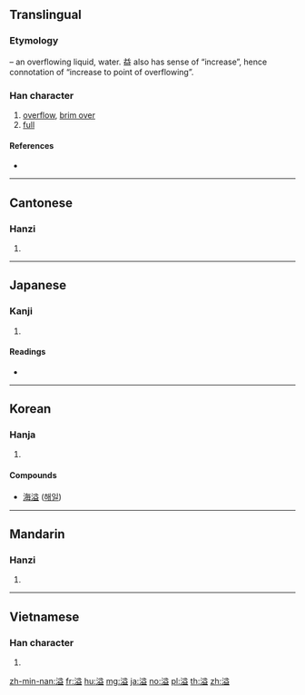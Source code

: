 ==Translingual==

===Etymology===
{{Han compound|水|alt1=氵|t1=water|益|ls=psc|c1=s|c2=p}} – an overflowing liquid, water. 益 also has sense of “increase”, hence connotation of “increase to point of overflowing”.

===Han character===
{{Han char|rn=85|rad=水|as=10|sn=13|four=38117|canj=ETCT}}

# [[overflow]], [[brim over]]
# [[full]]

====References====
* {{Han ref|kx=0640.060|dkj=17951|dj=1047.040|hdz=31707.050|uh=6EA2|ud=28322|bh=B7B8|bd=47032}}

----

==Cantonese==

===Hanzi===
{{yue-hanzi|jyut=|y=yat6}}

# {{defn|lang=yue|sort=水10}}

----

==Japanese==

===Kanji===
{{ja-kanji|grade=|rs=水10}}

# {{defn|lang=ja|sort=水10}}

====Readings====
* {{ja-readings|on=[[いつ]] (itsu)|kun=[[あふれる]] (afureru), [[みちる]] (michiru)}}

----

==Korean==

===Hanja===
{{ko-hanja|hangeul=[[일]]|eumhun=|rv=il|mr=il|y=il}}

# {{defn|lang=ko|sort=水10}}

====Compounds====
* [[海溢]] ([[해일]])

----

==Mandarin==

===Hanzi===
{{cmn-hanzi|pin=[[yì]] ([[yi4]])|wg=i<sup>4</sup>}}

# {{defn|lang=cmn|sort=水10}}

----

==Vietnamese==

===Han character===
{{vi-hantu|[[dật]], [[ải]]|rs=水10}}

# {{defn|lang=vi|sort=水10}}

[[zh-min-nan:溢]]
[[fr:溢]]
[[hu:溢]]
[[mg:溢]]
[[ja:溢]]
[[no:溢]]
[[pl:溢]]
[[th:溢]]
[[zh:溢]]